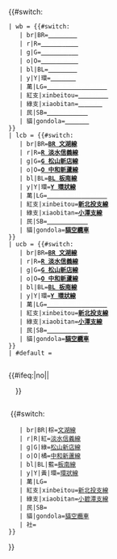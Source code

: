 {{#switch:{{{2}}}
 | wb = {{#switch:{{{1}}}
    | br|BR='''[[文湖線|<span style="color:white;">BR 文湖線</span>]]'''
    | r|R='''[[淡水信義線|<span style="color:white;">R 淡水信義線</span>]]'''
    | g|G='''[[松山新店線|<span style="color:white;">G 松山新店線</span>]]'''
    | o|O='''[[中和新蘆線|<span style="color:white;">O 中和新蘆線</span>]]'''
    | bl|BL='''[[板南線|<span style="color:white;">BL 板南線</span>]]'''
    | y|Y|環='''[[環狀線 (台北捷運)|<span style="color:white;">Y 環狀線</span>]]'''
    | 萬|LG='''[[萬大-中和-樹林線|<span style="color:white;">LG 萬大-中和-樹林線</span>]]'''
    | 紅支|xinbeitou='''[[新北投支線|<span style="color:white;">新北投支線</span>]]'''
    | 綠支|xiaobitan='''[[小碧潭支線|<span style="color:white;">小{{碧}}潭支線</span>]]'''
    | 民|SB='''[[民生汐止線|<span style="color:white;">SB 民生汐止線</span>]]'''
    | 貓|gondola='''[[貓空纜車|<span style="color:white;">貓空纜車</span>]]'''
 }}
 | lcb = {{#switch:{{{1}}}
    | br|BR='''[[文湖線|<span style="color:{{台北捷運色彩|棕}}">BR 文湖線</span>]]'''
    | r|R='''[[淡水信義線|<span style="color:{{台北捷運色彩|紅}}">R 淡水信義線</span>]]'''
    | g|G='''[[松山新店線|<span style="color:{{台北捷運色彩|綠}}">G 松山新店線</span>]]'''
    | o|O='''[[中和新蘆線|<span style="color:{{台北捷運色彩|橘}}">O 中和新蘆線</span>]]'''
    | bl|BL='''[[板南線|<span style="color:{{台北捷運色彩|藍}}">BL 板南線</span>]]'''
    | y|Y|環='''[[環狀線 (台北捷運)|<span style="color:{{台北捷運色彩|黃}}">Y 環狀線</span>]]'''
    | 萬|LG='''[[萬大-中和-樹林線|<span style="color:white;">LG 萬大-中和-樹林線</span>]]'''
    | 紅支|xinbeitou='''[[新北投支線|<span style="color:{{台北捷運色彩|紅支}}">新北投支線</span>]]'''
    | 綠支|xiaobitan='''[[小碧潭支線|<span style="color:{{台北捷運色彩|綠支}}">小{{碧}}潭支線</span>]]'''
    | 民|SB='''[[民生汐止線|<span style="color:white;">SB 民生汐止線</span>]]'''
    | 貓|gondola='''[[貓空纜車|<span style="color:{{台北捷運色彩|貓}}">貓空纜車</span>]]'''
 }}
 | ucb = {{#switch:{{{1}}}
    | br|BR='''[[文湖線|<span style="color:{{{3}}}">BR 文湖線</span>]]'''
    | r|R='''[[淡水信義線|<span style="color:{{{3}}}">R 淡水信義線</span>]]'''
    | g|G='''[[松山新店線|<span style="color:{{{3}}}">G 松山新店線</span>]]'''
    | o|O='''[[中和新蘆線|<span style="color:{{{3}}}">O 中和新蘆線</span>]]'''
    | bl|BL='''[[板南線|<span style="color:{{{3}}}">BL 板南線</span>]]'''
    | y|Y|環='''[[環狀線 (台北捷運)|<span style="color:{{{3}}}">Y 環狀線</span>]]'''
    | 萬|LG='''[[萬大-中和-樹林線|<span style="color:white;">LG 萬大-中和-樹林線</span>]]'''
    | 紅支|xinbeitou='''[[新北投支線|<span style="color:{{{3}}}">新北投支線</span>]]'''
    | 綠支|xiaobitan='''[[小碧潭支線|<span style="color:{{{3}}}">小{{碧}}潭支線</span>]]'''
    | 民|SB='''[[民生汐止線|<span style="color:white;">SB 民生汐止線</span>]]'''
    | 貓|gondola='''[[貓空纜車|<span style="color:{{{3}}}">貓空纜車</span>]]'''
 }}
 | #default = <div class="nowrap" style="white-space:nowrap;display:inline-block; vertical-align: middle;">{{#ifeq:{{{pantone|}}}|no||<div style="background-color: {{台北捷運顏色|{{{1}}}}}; text-align: center; height: 1em; width: 1em;float:left;"></div>}}</div>&nbsp;{{#switch:{{{1}}}
    | br|BR|棕=[[文湖線]]
    | r|R|紅=[[淡水信義線]]
    | g|G|綠=[[松山新店線]]
    | o|O|橘=[[中和新蘆線]]
    | bl|BL|藍=[[板南線]]
    | y|Y|黃|環=[[環狀線 (台北捷運)|環狀線]]
    | 萬|LG= [[萬大-中和-樹林線|{{Color|#888|萬大-中和-樹林線}}]]
    | 紅支|xinbeitou=[[新北投支線]]
    | 綠支|xiaobitan=[[小碧潭支線]]
    | 民|SB=[[民生汐止線|{{Color|#888|民生汐止線}}]]
    | 貓|gondola=[[貓空纜車]]
    | 社=[[社子線|{{Color|#888|社子線}}]]
 }}
}}<noinclude>{{doc}}{{NoteTA |G1=Transport}}</noinclude>